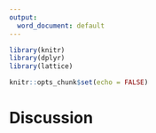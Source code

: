```yaml
---
output:
  word_document: default
---
```


```r

library(knitr)
library(dplyr)
library(lattice)

knitr::opts_chunk$set(echo = FALSE)
```
# Discussion


